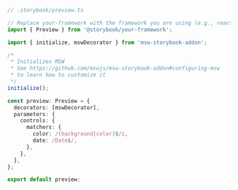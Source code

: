 ```ts
// .storybook/preview.ts

// Replace your-framework with the framework you are using (e.g., react, vue3)
import { Preview } from '@storybook/your-framework';

import { initialize, mswDecorator } from 'msw-storybook-addon';

/*
 * Initializes MSW
 * See https://github.com/mswjs/msw-storybook-addon#configuring-msw
 * to learn how to customize it
 */
initialize();

const preview: Preview = {
  decorators: [mswDecorator],
  parameters: {
    controls: {
      matchers: {
        color: /(background|color)$/i,
        date: /Date$/,
      },
    },
  },
};

export default preview;
```
